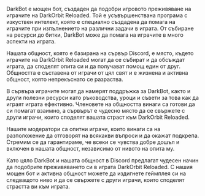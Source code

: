DarkBot е мощен бот, създаден да подобри игровото преживяване на играчите на DarkOrbit Reloaded. Той е усъвършенствана програма с изкуствен интелект, която е специално създадена да помага на играчите при изпълнението на различни задачи в играта. От събиране на ресурси до битки, DarkBot може да помага на играчите в много аспекти на играта.

Нашата общност, която е базирана на сървър Discord, е място, където играчите на DarkOrbit Reloaded могат да се събират и да обсъждат играта, да споделят опита си и да получават помощ един от друг. Общността е съставена от играчи от цял свят и е жизнена и активна общност, която непрекъснато се разраства.

В сървъра играчите могат да намерят поддръжка за DarkBot, както и други полезни ресурси като ръководства, уроци и съвети за това как да играят играта ефективно. Членовете на общността винаги са готови да си помагат взаимно, а сървърът е чудесно място да се свържете с други играчи, които споделят вашата страст към DarkOrbit Reloaded.

Нашите модератори са опитни играчи, които винаги са на разположение да отговорят на всякакви въпроси и да окажат подкрепа. Стремим се да гарантираме, че всеки се чувства добре дошъл и включен в нашата общност, независимо от нивото на опита му.

Като цяло DarkBot и нашата общност в Discord предлагат чудесен начин да подобрите преживяването си в играта DarkOrbit Reloaded. С нашия мощен бот и активна общност можете да издигнете геймплея си на следващото ниво и да се свържете с други играчи, които споделят страстта ви към играта.